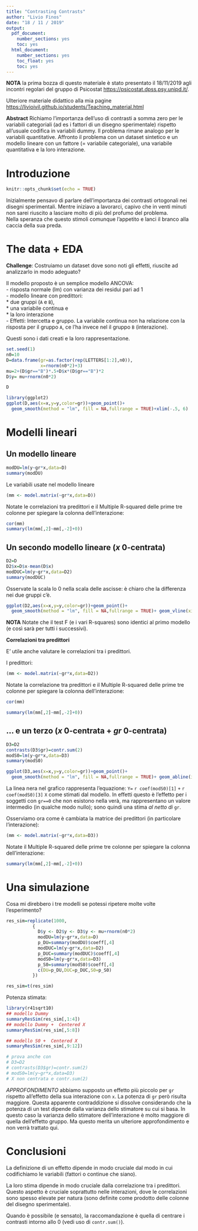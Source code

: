 ---
title: "Contrasting Contrasts"
author: "Livio Finos"
date: "18 / 11 / 2019"
output:
  pdf_document:
    number_sections: yes
    toc: yes
  html_document:
    number_sections: yes
    toc_float: yes
    toc: yes
---

**NOTA** la prima bozza di questo materiale è stato presentato il 18/11/2019 agli incontri regolari del gruppo di Psicostat
<https://psicostat.dpss.psy.unipd.it/>.


Ulteriore materiale didattico alla mia pagine <https://livioivil.github.io/students/Teaching_material.html>

**Abstract**
Richiamo l'importanza dell'uso di contrasti a somma zero per le variabili categoriali (ad es i fattori di un disegno sperimentale) rispetto all'usuale codifica in variabili dummy. Il problema rimane analogo per le variabili quantitative. Affronto il problema con un dataset sintetico e un modello lineare con un fattore (= variabile categoriale), una variabile quantitativa e la loro interazione.

# Introduzione

```{r setup, message=FALSE,echo=FALSE}
knitr::opts_chunk$set(echo = TRUE)
```

Inizialmente pensavo di parlare dell'importanza dei contrasti ortogonali nei disegni sperimentali. Mentre iniziavo a lavorarci, capivo che in venti minuti non sarei riuscito a lasciare molto di più del profumo del problema.  
Nella speranza che questo stimoli comunque l'appetito e lanci il branco alla caccia della sua preda.


# The data + EDA

**Challenge**: 
Costruiamo un dataset dove sono noti gli effetti, riuscite ad analizzarlo in modo adeguato?


Il modello proposto è un semplice modello ANCOVA:    
- risposta normale (lm) con varianza dei residui pari ad 1    
- modello lineare con predittori:    
   * due gruppi (`A` e `B`),   
   * una variabile continua e   
   * la loro interazione   
- Effetti: Intercetta e gruppo.  La variabile continua non ha relazione con la risposta per il gruppo `A`, ce l'ha invece nel il gruppo `B` (interazione).  

Questi sono i dati creati e la loro rappresentazione.

```{r}
set.seed(1)
n0=10
D=data.frame(gr=as.factor(rep(LETTERS[1:2],n0)),
             x=rnorm(n0*2)+3)
mu=2+(D$gr=="B")*.5+D$x*(D$gr=="B")*2
D$y= mu+rnorm(n0*2)

D

library(ggplot2)
ggplot(D,aes(x=x,y=y,color=gr))+geom_point()+
  geom_smooth(method = "lm", fill = NA,fullrange = TRUE)+xlim(-.5, 6)
```

# Modelli lineari
## Un modello lineare

```{r}
modDU=lm(y~gr*x,data=D)
summary(modDU)
```

Le variabili usate nel modello lineare

```{r}
(mm <- model.matrix(~gr*x,data=D))
```

Notate le correlazioni tra predittori e il Multiple R-squared delle prime tre colonne per spiegare la colonna dell'interazione:

```{r}
cor(mm)
summary(lm(mm[,2]~mm[,-2]+0))
```


## Un secondo modello lineare ($x$ 0-centrata)

```{r}
D2=D
D2$x=D$x-mean(D$x)
modDUC=lm(y~gr*x,data=D2)
summary(modDUC)

```

Osservate la scala lo 0 nella scala delle ascisse:
è chiaro che la differenza nei due gruppi c'è.

```{r}
ggplot(D2,aes(x=x,y=y,color=gr))+geom_point()+
  geom_smooth(method = "lm", fill = NA,fullrange = TRUE)+ geom_vline(xintercept = 0)

```




**NOTA**
Notate che il test F (e i vari R-squares) sono identici al primo modello (e così sarà per tutti i successivi).


**Correlazioni tra predittori**  

E' utile anche valutare le correlazioni tra i predittori.


I predittori:

```{r}
(mm <- model.matrix(~gr*x,data=D2))
```


Notate la correlazione tra predittori e il Multiple R-squared delle prime tre colonne per spiegare la colonna dell'interazione:

```{r}
cor(mm)

summary(lm(mm[,2]~mm[,-2]+0))
```

## ... e un terzo ($x$ 0-centrata + $gr$ 0-centrata)

```{r}
D3=D2
contrasts(D3$gr)=contr.sum(2)
modS0=lm(y~gr*x,data=D3)
summary(modS0)
```

```{r}
ggplot(D3,aes(x=x,y=y,color=gr))+geom_point()+
  geom_smooth(method = "lm", fill = NA,fullrange = TRUE)+ geom_abline(intercept = coef(modS0)[1], slope = coef(modS0)[3])

```

La linea nera nel grafico rappresenta l'equazione:
`Y=` `r coef(modS0)[1]` `+` `r  coef(modS0)[3]` `X`
come stimati dal modello. In effetti questo è l'effetto per i soggetti con `gr==0` che non esistono nella verà, ma rappresentano un valore intermedio (in qualche modo nullo); sono quindi una stima *al netto di* `gr`.


Osserviamo ora come è cambiata la matrice dei predittori (in particolare l'interazione):

```{r}
(mm <- model.matrix(~gr*x,data=D3))
```


Notate il Multiple R-squared delle prime tre colonne per spiegare la colonna dell'interazione:

```{r}
summary(lm(mm[,2]~mm[,-2]+0))
```

# Una simulazione

Cosa mi direbbero i tre modelli se potessi ripetere molte volte l'esperimento?

```{r}
res_sim=replicate(1000,
          {
            D$y <- D2$y <- D3$y <- mu+rnorm(n0*2)
            modDU=lm(y~gr*x,data=D)
            p_DU=summary(modDU)$coeff[,4]
            modDUC=lm(y~gr*x,data=D2)
            p_DUC=summary(modDUC)$coeff[,4]
            modS0=lm(y~gr*x,data=D3)
            p_S0=summary(modS0)$coeff[,4]
            c(DU=p_DU,DUC=p_DUC,S0=p_S0)
          })

res_sim=t(res_sim)
```

Potenza stimata:
```{r}
library(r41sqrt10)
## modello Dummy
summaryResSim(res_sim[,1:4])
## modello Dummy +  Centered X
summaryResSim(res_sim[,5:8])

## modello S0 +  Centered X
summaryResSim(res_sim[,9:12])

# prova anche con 
# D3=D2
# contrasts(D3$gr)=contr.sum(2)
# modS0=lm(y~gr*x,data=D3)
# X non centrata e contr.sum(2)
```

*APPROFONDIMENTO* abbiamo supposto un effetto più piccolo per `gr` rispetto all'effetto della sua interazione con `x`. La potenza di `gr` però risulta  maggiore. Questa apparente contraddizione si dissolve considerando che la potenza di un test dipende dalla varianza dello stimatore su cui si basa. In questo caso la varianza dello stimatore dell'interazione è molto maggiore di quella dell'effetto gruppo. Ma questo merita un ulteriore approfondimento e non verrà trattato qui.


# Conclusioni

La definizione di un effetto dipende in modo cruciale dal modo in cui codifichiamo le variabili (fattori o continue che siano).

La loro stima dipende in modo cruciale dalla correlazione tra i predittori. Questo aspetto è cruciale soprattutto nelle interazioni, dove le correlazioni sono spesso elevate per natura (sono definite come prodotto delle colonne del disegno sperimentale).

Quando è possibile (e sensato), la raccomandazione è quella di centrare i contrasti intorno allo 0 (vedi uso di `contr.sum()`).



